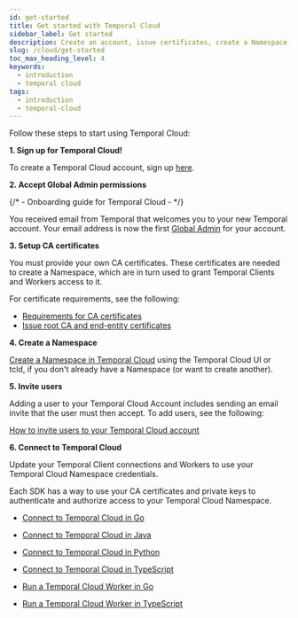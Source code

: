 ```yaml
---
id: get-started
title: Get started with Temporal Cloud
sidebar_label: Get started
description: Create an account, issue certificates, create a Namespace, invite users, and connect.
slug: /cloud/get-started
toc_max_heading_level: 4
keywords:
  - introduction
  - temporal cloud
tags:
  - introduction
  - temporal-cloud
---
```


Follow these steps to start using Temporal Cloud:

**1. Sign up for Temporal Cloud!**

To create a Temporal Cloud account, sign up [here](https://temporal.io/get-cloud).

**2. Accept Global Admin permissions**

{/* - Onboarding guide for Temporal Cloud - */}

You received email from Temporal that welcomes you to your new Temporal account.
Your email address is now the first [Global Admin](/cloud/users#account-level-roles) for your account.

**3. Setup CA certificates**

You must provide your own CA certificates.
These certificates are needed to create a Namespace, which are in turn used to grant Temporal Clients and Workers access to it.

For certificate requirements, see the following:

- [Requirements for CA certificates](/cloud/certificates#certificate-requirements)
- [Issue root CA and end-entity certificates](/cloud/certificates#issue-certificates)

**4. Create a Namespace**

[Create a Namespace in Temporal Cloud](/cloud/namespaces#create-a-namespace) using the Temporal Cloud UI or tcld, if you don't already have a Namespace (or want to create another).

**5. Invite users**

Adding a user to your Temporal Cloud Account includes sending an email invite that the user must then accept.
To add users, see the following:

[How to invite users to your Temporal Cloud account](/cloud/users#invite-users)

**6. Connect to Temporal Cloud**

Update your Temporal Client connections and Workers to use your Temporal Cloud Namespace credentials.

Each SDK has a way to use your CA certificates and private keys to authenticate and authorize access to your Temporal Cloud Namespace.

- [Connect to Temporal Cloud in Go](/develop/go/temporal-client#connect-to-temporal-cloud)
- [Connect to Temporal Cloud in Java](/develop/java/temporal-client#connect-to-temporal-cloud)
- [Connect to Temporal Cloud in Python](/dev-guide/python/foundations#connect-to-temporal-cloud)
- [Connect to Temporal Cloud in TypeScript](/dev-guide/typescript/foundations#connect-to-temporal-cloud)

- [Run a Temporal Cloud Worker in Go](/dev-guide/go/foundations#run-a-temporal-cloud-worker)
- [Run a Temporal Cloud Worker in TypeScript](/dev-guide/typescript/foundations#run-a-temporal-cloud-worker)
